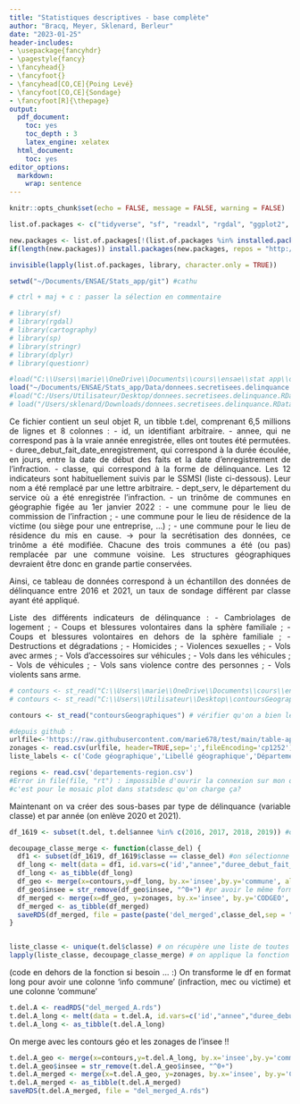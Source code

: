 ```yaml
---
title: "Statistiques descriptives - base complète"
author: "Bracq, Meyer, Sklenard, Berleur"
date: "2023-01-25"
header-includes:
- \usepackage{fancyhdr}
- \pagestyle{fancy}
- \fancyhead{}
- \fancyfoot{}
- \fancyhead[CO,CE]{Poing Levé}
- \fancyfoot[CO,CE]{Sondage}
- \fancyfoot[R]{\thepage}
output:
  pdf_document:
    toc: yes
    toc_depth : 3
    latex_engine: xelatex
  html_document:
    toc: yes
editor_options: 
  markdown: 
    wrap: sentence
---
```


```{=html}
<style>
body {
text-align: justify}
</style>
```

```r
knitr::opts_chunk$set(echo = FALSE, message = FALSE, warning = FALSE)

```

```r
list.of.packages <- c("tidyverse", "sf", "readxl", "rgdal", "ggplot2", "data.table", "dplyr", "stargazer", "cartography","sf","rgdal","sp","readr", "sp", "stringr", "questionr")

new.packages <- list.of.packages[!(list.of.packages %in% installed.packages()[,"Package"])]
if(length(new.packages)) install.packages(new.packages, repos = "http://cran.us.r-project.org")

invisible(lapply(list.of.packages, library, character.only = TRUE))

setwd("~/Documents/ENSAE/Stats_app/git") #cathu
```


```r
# ctrl + maj + c : passer la sélection en commentaire

# library(sf)
# library(rgdal)
# library(cartography)
# library(sp)
# library(stringr)
# library(dplyr)
# library(questionr)
```



```r

#load("C:\\Users\\marie\\OneDrive\\Documents\\cours\\ensae\\stat app\\donnees.secretisees.delinquance.RData") # marie
load("~/Documents/ENSAE/Stats_app/Data/donnees.secretisees.delinquance.RData") #cathu
#load("C:/Users/Utilisateur/Desktop/donnees.secretisees.delinquance.RData") #clem
# load("/Users/sklenard/Downloads/donnees.secretisees.delinquance.RData")# Gaby 

```


Ce fichier contient un seul objet R, un tibble t.del, comprenant 6,5 millions de lignes et 8 colonnes :
    - id, un identifiant arbitraire.
    - annee, qui ne correspond pas à la vraie année enregistrée, elles ont toutes été permutées.
    - duree_debut_fait_date_enregistrement, qui correspond à la durée écoulée, en jours, entre la date de début des faits et la date d'enregistrement de l'infraction.
    - classe, qui correspond à la forme de délinquance. Les 12 indicateurs sont habituellement suivis par le SSMSI (liste ci-dessous). Leur nom a été remplacé par une lettre arbitraire.
    - dept_serv, le département du service où a été enregistrée l'infraction.
    - un trinôme de communes en géographie figée au 1er janvier 2022 :
    - une commune pour le lieu de commission de l'infraction ;
    - une commune pour le lieu de résidence de la victime (ou siège pour une entreprise, ...) ;
    - une commune pour le lieu de résidence du mis en cause.
          -> pour la secrétisation des données, ce trinôme a été modifiée. Chacune des trois communes a été (ou pas) remplacée par une commune voisine. Les structures géographiques devraient être donc en grande partie conservées.

Ainsi, ce tableau de données  correspond à un échantillon des données de délinquance entre 2016 et 2021, un taux de sondage différent par classe ayant été appliqué.

Liste des différents indicateurs de délinquance :
    - Cambriolages de logement ;
    - Coups et blessures volontaires dans la sphère familiale ;
    - Coups et blessures volontaires en dehors de la sphère familiale ;
    - Destructions et dégradations ;
    - Homicides ;
    - Violences sexuelles ;
    - Vols avec armes ;
    - Vols d'accessoires sur véhicules ;
    - Vols dans les véhicules ;
    - Vols de véhicules ;
    - Vols sans violence contre des personnes ;
    - Vols violents sans arme.


```r
# contours <- st_read("C:\\Users\\marie\\OneDrive\\Documents\\cours\\ensae\\stat app\\contoursGeographiques") # marie
# contours <- st_read("C:\\Users\\Utilisateur\\Desktop\\contoursGeographiques") #Clem

contours <- st_read("contoursGeographiques") # vérifier qu'on a bien le dossier git comme working directory -> permet d'avoir toustes la même ligne de code pour charger les contours
```

```r

#depuis github :
urlfile<-'https://raw.githubusercontent.com/marie678/test/main/table-appartenance-geo-communes-22.csv'
zonages <- read.csv(urlfile, header=TRUE,sep=';',fileEncoding='cp1252') #création d'un df pour les zonages
liste_labels <- c('Code géographique','Libellé géographique','Département	Région','Arrondissement','Canton ville','Intercommunalité - Métropole',"Nature d'EPCI","Zone d'emploi 2020",'Unité urbaine 2020',"Tranche d'unité urbaine 2020 calculée sur la population 2017","Tranche détaillée d'unité urbaine 2020 calculée sur la population 2017","Aire d'attraction des villes 2020","Tranche d'aire d'attraction des villes 2020 calculée sur la population 2017","Tranche détaillée d'aire d'attraction des villes 2020 calculée sur la population 2017","Catégorie commune dans aire d'attraction des villes 2020","Bassin de vie 2012")

```

```r
regions <- read.csv('departements-region.csv') 
#Error in file(file, "rt") : impossible d'ouvrir la connexion sur mon ordinateur(clem)
#c'est pour le mosaic plot dans statsdesc qu'on charge ça?
```

Maintenant on va créer des sous-bases par type de délinquance (variable classe) et par année (on enlève 2020 et 2021).


```r
df_1619 <- subset(t.del, t.del$annee %in% c(2016, 2017, 2018, 2019)) #on sélectionne les années

decoupage_classe_merge <- function(classe_del) {
  df1 <- subset(df_1619, df_1619$classe == classe_del) #on sélectionne un type de délinquance
  df_long <- melt(data = df1, id.vars=c('id',"annee","duree_debut_fait_date_enregistrement","classe","dept_serv"),variable.name='info commune', value.name='commune') # format wide to long
  df_long <- as_tibble(df_long)
  df_geo <- merge(x=contours,y=df_long, by.x='insee',by.y='commune', all.y=TRUE) #jointure avec les contours géo
  df_geo$insee = str_remove(df_geo$insee, "^0+") #pr avoir le même format que zonages
  df_merged <- merge(x=df_geo, y=zonages, by.x='insee', by.y='CODGEO', all.x=TRUE) #jointure avec les zonages insee
  df_merged <- as_tibble(df_merged)
  saveRDS(df_merged, file = paste(paste('del_merged',classe_del,sep = "_"),'rds',sep='.')) # on enregistre le sous df correspondant
}


liste_classe <- unique(t.del$classe) # on récupère une liste de toutes les classes de délinquance
lapply(liste_classe, decoupage_classe_merge) # on applique la fonction à chaque classe pour créer le df correspondant
```



(code en dehors de la fonction si besoin ... :)
On transforme le df en format long pour avoir une colonne 'info commune' (infraction, mec ou victime) et une colonne 'commune'
```r
t.del.A <- readRDS("del_merged_A.rds")
t.del.A_long <- melt(data = t.del.A, id.vars=c('id',"annee","duree_debut_fait_date_enregistrement","classe","dept_serv"),variable.name='info commune', value.name='commune')
t.del.A_long <- as_tibble(t.del.A_long)
```

On merge avec les contours géo et les zonages de l'insee !!
```r
t.del.A_geo <- merge(x=contours,y=t.del.A_long, by.x='insee',by.y='commune', all.y=TRUE)
t.del.A_geo$insee = str_remove(t.del.A_geo$insee, "^0+")
t.del.A_merged <- merge(x=t.del.A_geo, y=zonages, by.x='insee', by.y='CODGEO', all.x=TRUE)
t.del.A_merged <- as_tibble(t.del.A_merged)
saveRDS(t.del.A_merged, file = "del_merged_A.rds")

```
